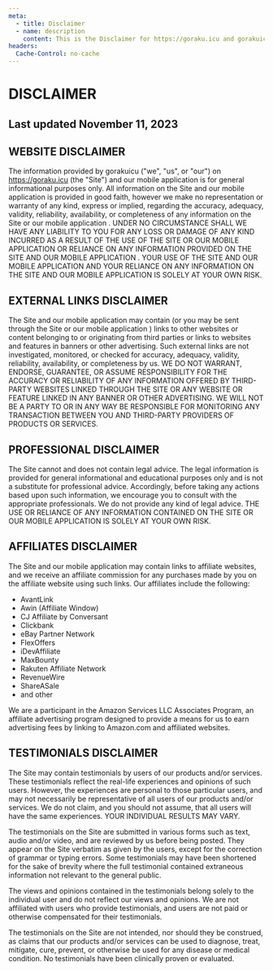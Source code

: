 ```yaml
---
meta:
  - title: Disclaimer
  - name: description
    content: This is the Disclaimer for https://goraku.icu and gorakuicu apps.
headers:
  Cache-Control: no-cache
---
```



<CommonLayout mdx>

# DISCLAIMER

## Last updated November 11, 2023

## WEBSITE DISCLAIMER

The information provided by gorakuicu ("we", "us", or "our") on https://goraku.icu (the "Site") and our mobile application is for general informational purposes only. All information on the Site and our mobile application is provided in good faith, however we make no representation or warranty of any kind, express or implied, regarding the accuracy, adequacy, validity, reliability, availability, or completeness of any information on the Site or our mobile application . UNDER NO CIRCUMSTANCE SHALL WE HAVE ANY LIABILITY TO YOU FOR ANY LOSS OR DAMAGE OF ANY KIND INCURRED AS A RESULT OF THE USE OF THE SITE OR OUR MOBILE APPLICATION OR RELIANCE ON ANY INFORMATION PROVIDED ON THE SITE AND OUR MOBILE APPLICATION . YOUR USE OF THE SITE AND OUR MOBILE APPLICATION AND YOUR RELIANCE ON ANY INFORMATION ON THE SITE AND OUR MOBILE APPLICATION IS SOLELY AT YOUR OWN RISK.

## EXTERNAL LINKS DISCLAIMER

The Site and our mobile application may contain (or you may be sent through the Site or our mobile application ) links to other websites or content belonging to or originating from third parties or links to websites and features in banners or other advertising. Such external links are not investigated, monitored, or checked for accuracy, adequacy, validity, reliability, availability, or completeness by us. WE DO NOT WARRANT, ENDORSE, GUARANTEE, OR ASSUME RESPONSIBILITY FOR THE ACCURACY OR RELIABILITY OF ANY INFORMATION OFFERED BY THIRD-PARTY WEBSITES LINKED THROUGH THE SITE OR ANY WEBSITE OR FEATURE LINKED IN ANY BANNER OR OTHER ADVERTISING. WE WILL NOT BE A PARTY TO OR IN ANY WAY BE RESPONSIBLE FOR MONITORING ANY TRANSACTION BETWEEN YOU AND THIRD-PARTY PROVIDERS OF PRODUCTS OR SERVICES.

## PROFESSIONAL DISCLAIMER

The Site cannot and does not contain legal advice. The legal information is provided for general informational and educational purposes only and is not a substitute for professional advice. Accordingly, before taking any actions based upon such information, we encourage you to consult with the appropriate professionals. We do not provide any kind of legal advice. THE USE OR RELIANCE OF ANY INFORMATION CONTAINED ON THE SITE OR OUR MOBILE APPLICATION IS SOLELY AT YOUR OWN RISK.

## AFFILIATES DISCLAIMER

The Site and our mobile application may contain links to affiliate websites, and we receive an affiliate commission for any purchases made by you on the affiliate website using such links. Our affiliates include the following:

- AvantLink
- Awin (Affiliate Window)
- CJ Affiliate by Conversant
- Clickbank
- eBay Partner Network
- FlexOffers
- iDevAffiliate
- MaxBounty
- Rakuten Affiliate Network
- RevenueWire
- ShareASale
- and other

We are a participant in the Amazon Services LLC Associates Program, an affiliate advertising program designed to provide a means for us to earn advertising fees by linking to Amazon.com and affiliated websites.

## TESTIMONIALS DISCLAIMER

The Site may contain testimonials by users of our products and/or services. These testimonials reflect the real-life experiences and opinions of such users. However, the experiences are personal to those particular users, and may not necessarily be representative of all users of our products and/or services. We do not claim, and you should not assume, that all users will have the same experiences. YOUR INDIVIDUAL RESULTS MAY VARY.

The testimonials on the Site are submitted in various forms such as text, audio and/or video, and are reviewed by us before being posted. They appear on the Site verbatim as given by the users, except for the correction of grammar or typing errors. Some testimonials may have been shortened for the sake of brevity where the full testimonial contained extraneous information not relevant to the general public.

The views and opinions contained in the testimonials belong solely to the individual user and do not reflect our views and opinions. We are not affiliated with users who provide testimonials, and users are not paid or otherwise compensated for their testimonials.

The testimonials on the Site are not intended, nor should they be construed, as claims that our products and/or services can be used to diagnose, treat, mitigate, cure, prevent, or otherwise be used for any disease or medical condition. No testimonials have been clinically proven or evaluated.

</CommonLayout>
